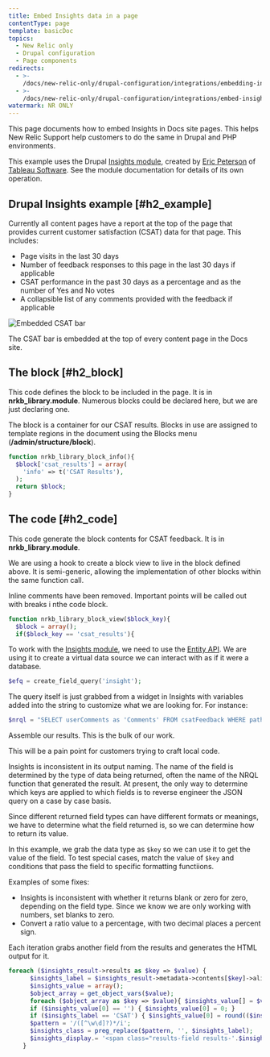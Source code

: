 ```yaml
---
title: Embed Insights data in a page
contentType: page
template: basicDoc
topics:
  - New Relic only
  - Drupal configuration
  - Page components
redirects:
  - >-
    /docs/new-relic-only/drupal-configuration/integrations/embedding-insights-data-page
  - >-
    /docs/new-relic-only/drupal-configuration/integrations/embed-insights-data-page
watermark: NR ONLY
---
```


This page documents how to embed Insights in Docs site pages. This helps New Relic Support help customers to do the same in Drupal and PHP environments.

This example uses the Drupal [Insights module](//www.drupal.org/project/new_relic_insights), created by [Eric Peterson](//www.eric.pe/terson/) of [Tableau Software](//www.tableau.com). See the module documentation for details of its own operation.

## Drupal Insights example [#h2_example]

Currently all content pages have a report at the top of the page that provides current customer satisfaction (CSAT) data for that page. This includes:

- Page visits in the last 30 days
- Number of feedback responses to this page in the last 30 days if applicable
- CSAT performance in the past 30 days as a percentage and as the number of Yes and No votes
- A collapsible list of any comments provided with the feedback if applicable

![Embedded CSAT bar](./images/2015-07-17_11-55-25.png 'Embedded CSAT bar')

The CSAT bar is embedded at the top of every content page in the Docs site.

## The block [#h2_block]

This code defines the block to be included in the page. It is in **nrkb_library.module**. Numerous blocks could be declared here, but we are just declaring one.

The block is a container for our CSAT results. Blocks in use are assigned to template regions in the document using the Blocks menu (**/admin/structure/block**).

```php
function nrkb_library_block_info(){
  $block['csat_results'] = array(
    'info' => t('CSAT Results'),
  );
  return $block;
}
```

## The code [#h2_code]

This code generate the block contents for CSAT feedback. It is in **nrkb_library.module**.

We are using a hook to create a block view to live in the block defined above. It is semi-generic, allowing the implementation of other blocks within the same function call.

Inline comments have been removed. Important points will be called out with breaks i nthe code block.

```php
function nrkb_library_block_view($block_key){
  $block = array();
  if($block_key == 'csat_results'){
```

To work with the [Insights module](//www.drupal.org/project/new_relic_insights), we need to use the [Entity API](//www.drupal.org/project/entity). We are using it to create a virtual data source we can interact with as if it were a database.

```php
$efq = create_field_query('insight');
```

The query itself is just grabbed from a widget in Insights with variables added into the string to customize what we are looking for. For instance:

```php
$nrql = "SELECT userComments as 'Comments' FROM csatFeedback WHERE path ='".current_path()."' SINCE 30 days ago";
```

Assemble our results. This is the bulk of our work.

This will be a pain point for customers trying to craft local code.

Insights is inconsistent in its output naming. The name of the field is determined by the type of data being returned, often the name of the NRQL function that generated the result. At present, the only way to determine which keys are applied to which fields is to reverse engineer the JSON query on a case by case basis.

Since different returned field types can have different formats or meanings, we have to determine what the field returned is, so we can determine how to return its value.

In this example, we grab the data type as `$key` so we can use it to get the value of the field. To test special cases, match the value of `$key` and conditions that pass the field to specific formatting functiions.

Examples of some fixes:

- Insights is inconsistent with whether it returns blank or zero for zero, depending on the field type. Since we know we are only working with numbers, set blanks to zero.
- Convert a ratio value to a percentage, with two decimal places a percent sign.

Each iteration grabs another field from the results and generates the HTML output for it.

```php
foreach ($insights_result->results as $key => $value) {
      $insights_label = $insights_result->metadata->contents[$key]->alias;
      $insights_value = array();
      $object_array = get_object_vars($value);
      foreach ($object_array as $key => $value){ $insights_value[] = $value; }
      if ($insights_value[0] == '') { $insights_value[0] = 0; }
      if ($insights_label == 'CSAT') { $insights_value[0] = round(($insights_value[0]*100),2).'%'; }
      $pattern = '/([^\w\d]?)*/i';
      $insights_class = preg_replace($pattern, '', $insights_label);
      $insights_display.= '<span class="results-field results-'.$insights_class.'">'.$insights_label.': '.$insights_value[0].'</span>'."\n";
    }
```
